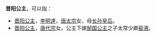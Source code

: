 '''晋阳公主'''，可以指：
*[[李明達|晋阳公主]]，[[李明達|李明達]]，[[唐太宗|唐太宗]]女，母[[长孙皇后|长孙皇后]]。
*[[晋阳公主_(唐代宗)|晋阳公主]]，[[唐代宗|唐代宗]]女。公主下嫁[[郜国公主|郜国公主]]之子太常少卿[[裴液|裴液]]。

{{Disambig|Cat=公主封号消歧义}}